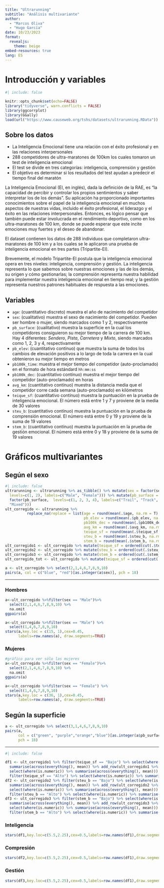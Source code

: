 ```yaml
---
title: "Ultrarunning"
subtitle: "Análisis multivariante"
author:
  - "Marcos Oliva"
  - "Hugo García"
date: 10/23/2023
format:
  revealjs:
    theme: beige
embed-resources: true
lang: ES
---
```


# Introducción y variables
```r
#| include: false

knitr::opts_chunk$set(echo=FALSE)
library("tidyverse", warn.conflicts = FALSE)
library(ggcorrplot)
library(GGally)
load(url("https://www.causeweb.org/tshs/datasets/ultrarunning.RData"))
```

## Sobre los datos
::: {.incremental}
- La Inteligencia Emocional tiene una relación con el éxito profesional y en las relaciones interpersonales
- 288 competidores de ultra-maratones de 100km los cuales tomaron un test de inteligencia emocional
- El test se divide en tres categorías: inteligencia, comprensión y gestión
- El objetivo es determinar si los resultados del test ayudan a predecir el tiempo final del maratón
:::
::: {.notes}
La Inteligencia Emocional (EI, en inglés), dada la definición de la RAE, es "la capacidad de percibir y controlar los propios sentimientos y saber interpretar los de los demás". Su aplicación ha proporcionado importantes conocimientos sobre el papel de la inteligencia emocional en muchos aspectos de nuestras vidas, incluido el éxito profesional, el liderazgo y el éxito en las relaciones interpersonales. Entonces, es lógico pensar que también puede estar involucrada en el rendimiento deportivo, como en los ultra-maratones de 100 km, donde se puede esperar que este incite emociones muy fuertes y el deseo de abandonar.

El dataset contienen los datos de 288 individuos que completaron ultra-maratones de 100 km y a los cuales se le aplicaron una prueba de inteligencia emocional en tres partes (Tripartite-EI).

Brevemente, el modelo Tripartite-EI postula que la inteligencia emocional opera en tres niveles: inteligencia, comprensión y gestión. La inteligencia representa lo que sabemos sobre nuestras emociones y las de los demás, su origen y cómo gestionarlas; la comprensión representa nuestra habilidad para implementar nuestra inteligencia emocional en tiempo real; y la gestión representa nuestros patrones habituales de respuesta a las emociones.
:::

## Variables {.scrollable}

-   `age`: (cuantitativo discreto) muestra el año de nacimiento del competidor
-   `sex`: (cualitativo) muestra el sexo de nacimiento del competidor. Pueden ser hombre o mujer, siendo marcados como $1$ y $2$, respectivamente
-   `pb_surface`: (cualitativo) muestra la superficie en la cual los competidores consiguieron su mejor tiempo de la carrera de 100 km. Hay 4 diferentes: *Sendero*, *Pista*, *Carretera* y *Mixto*, siendo marcados como $1$, $2$, $3$ y $4$, respectivamente
-   `pb_elev`: (cuantitativo contínuo) que muestra la suma de todos los cambios de elevación positivos a lo largo de toda la carrera en la cual obtenieron su mejor tiempo en metros
-   `pb100k_time`: muestra el mejor tiempo del competidor (auto-proclamado) en el formato de hora estándard `hh:mm:ss`
-   `pb100k_dec`: (cuantitativo contínuo) muestra el mejor tiempo del competidor (auto-proclamado) en horas
-   `avg_km`: (cuantitativo contínuo) muestra la distancia media que el competidor corre cada semana (auto-proclamado) en kilómetros
-   `teique_sf`: (cuantitativo contínuo) muestra la puntuación en la prueba de inteligencia emocional. El número está entre $1$ y $7$ y proviene de la media de 30 valores
-   `steu_b`: (cuantitativo contínuo) muestra la puntuación en la prueba de comprensión emocional. El número está entre $0$ y $19$ y proviene de la suma de 19 valores
-   `stem_b`: (cuantitativo contínuo) muestra la puntuación en la prueba de gestión emocional. El número está entre $0$ y $18$ y proviene de la suma de 19 valores

# Gráficos multivariantes

## Según el sexo

```r
#| include: false
ultrarunning <- ultrarunning %>% as_tibble() %>% mutate(sex = factor(sex,
  levels=c(1, 2), labels=c("Male", "Female"))) %>% mutate(pb_surface =
  factor(pb_surface,  levels=c(1, 2, 3, 4), labels=c("Trail", "Track", "Road",
  "Mixed")))
ult_corregido <- ultrarunning %>% 
          replace_na(replace = list(age = round(mean(.$age, na.rm = T),0),
                                    pb_elev = round(mean(.$pb_elev, na.rm = T),0),
                                    pb100k_dec = round(mean(.$pb100k_dec, na.rm = T),2),
                                    avg_km = round(mean(.$avg_km, na.rm = T),0),
                                    teique_sf = round(mean(.$teique_sf, na.rm = T),6),
                                    steu_b = round(mean(.$steu_b, na.rm = T),0),
                                    stem_b = round(mean(.$stem_b, na.rm = T),6)))
ult_corregido1 <- ult_corregido %>% mutate(teique_sf = ordered(cut(.$teique_sf, 3),labels=c("Bajo","Medio","Alto")))
ult_corregido2 <- ult_corregido %>% mutate(steu_b = ordered(cut(.$steu_b, 3),labels=c("Bajo","Medio","Alto")))
ult_corregido3 <- ult_corregido %>% mutate(stem_b = ordered(cut(.$stem_b, 3),labels=c("Bajo","Medio","Alto")))
ult_corregido_tot <- ult_corregido %>% mutate(teique_sf = ordered(cut(.$teique_sf, 3),labels=c("Bajo","Medio","Alto"))) %>% mutate(steu_b = ordered(cut(.$steu_b, 3),labels=c("Bajo","Medio","Alto"))) %>% mutate(stem_b = ordered(cut(.$stem_b, 3),labels=c("Bajo","Medio","Alto")))
```

```r
a <- ult_corregido %>% select(2,1,4,6,7,8,9,10)
pairs(a, col = c("blue", "red")[as.integer(a$sex)], pch = 18)
```

---

:::{.panel-tabset}
### Hombres
```r
a<-ult_corregido %>%filter(sex == "Male")%>%
  select(2,1,4,6,7,8,9,10) %>%
  na.omit
ggpairs(a)

a<-ult_corregido %>%filter(sex == "Male") %>%
  select(1,4,6,7,8,9,10)
stars(a,key.loc = c(15, 1),cex=0.45,
      labels=row.names(a), draw.segments=TRUE)
```

### Mujeres

```r
#gráfico para ver sólo las mujeres
a<-ult_corregido %>%filter(sex == "Female")%>%
  select(2,1,4,6,7,8,9,10) %>%
  na.omit
ggpairs(a)

a<-ult_corregido %>%filter(sex == "Female") %>%
  select(1,4,6,7,8,9,10)
stars(a,key.loc = c(36, 1),cex=0.45,
      labels=row.names(a), draw.segments=TRUE)
```
:::

## Según la superficie

```r
a <- ult_corregido %>% select(3,1,4,6,7,8,9,10)
pairs(a,
      col = c("green", "purple","orange","blue")[as.integer(a$pb_surface)],
      pch = 18)
```

---

```r
#| include: false

df1 <- ult_corregido1 %>% filter(teique_sf == "Bajo") %>% select(where(is.numeric)) %>%
  summarise(across(everything(), mean)) %>% add_row(ult_corregido1 %>% filter(teique_sf == "Medio") %>%
  select(where(is.numeric)) %>% summarise(across(everything(), mean))) %>%add_row(ult_corregido1 %>%
  filter(teique_sf == "Alto") %>% select(where(is.numeric)) %>% summarise(across(everything(), mean)))
df2 <- ult_corregido2 %>% filter(steu_b == "Bajo") %>% select(where(is.numeric)) %>%
  summarise(across(everything(), mean)) %>% add_row(ult_corregido2 %>% filter(steu_b == "Medio") %>%
  select(where(is.numeric)) %>% summarise(across(everything(), mean))) %>%add_row(ult_corregido2 %>%
  filter(steu_b == "Alto") %>% select(where(is.numeric)) %>% summarise(across(everything(), mean)))
df3 <- ult_corregido3 %>% filter(stem_b == "Bajo") %>% select(where(is.numeric)) %>%
  summarise(across(everything(), mean)) %>% add_row(ult_corregido3 %>% filter(stem_b == "Medio") %>%
  select(where(is.numeric)) %>% summarise(across(everything(), mean))) %>%add_row(ult_corregido3 %>%
  filter(stem_b == "Alto") %>% select(where(is.numeric)) %>% summarise(across(everything(), mean)))
```

:::{.panel-tabset}

### Inteligencia

```r
stars(df1,key.loc=c(5.5,2.25),cex=0.5,labels=row.names(df1),draw.segments=TRUE)
```

### Compresión

```r
stars(df2,key.loc=c(5.5,2.25),cex=0.5,labels=row.names(df1),draw.segments=TRUE)
```

### Gestión

```r
stars(df3,key.loc=c(5.5,2.25),cex=0.5,labels=row.names(df1),draw.segments=TRUE)
```
:::